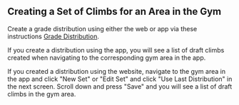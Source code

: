## Creating a Set of Climbs for an Area in the Gym

Create a grade distribution using either the web or app via these instructions [Grade Distribution](/routesetting/assigning-distribution).

If you create a distribution using the app, you will see a list of draft climbs created when navigating to the corresponding gym area in the app.

If you created a distribution using the website, navigate to the gym area in the app and click "New Set" or "Edit Set" and click "Use Last Distribution" in the next screen. Scroll down and press "Save" and you will see a list of draft climbs in the gym area.
